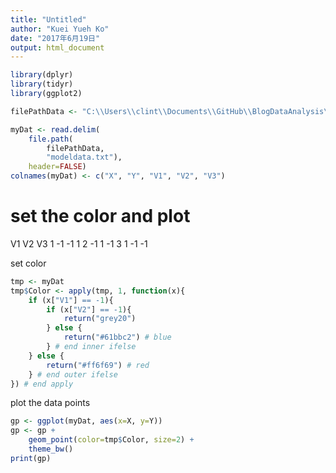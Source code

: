 ```yaml
---
title: "Untitled"
author: "Kuei Yueh Ko"
date: "2017年6月19日"
output: html_document
---
```


```r
library(dplyr)
library(tidyr)
library(ggplot2)
```


```r
filePathData <- "C:\\Users\\clint\\Documents\\GitHub\\BlogDataAnalysis\\Data\\StatCompEcology"
```

```r
myDat <- read.delim(
    file.path(
        filePathData, 
        "modeldata.txt"),
    header=FALSE)
colnames(myDat) <- c("X", "Y", "V1", "V2", "V3")
```

# set the color and plot
  V1 V2 V3
1 -1 -1  1
2 -1  1 -1
3  1 -1 -1

set color
```r
tmp <- myDat 
tmp$Color <- apply(tmp, 1, function(x){
    if (x["V1"] == -1){
        if (x["V2"] == -1){
            return("grey20")
        } else {
            return("#61bbc2") # blue
        } # end inner ifelse
    } else {
        return("#ff6f69") # red
    } # end outer ifelse
}) # end apply
```

plot the data points
```r
gp <- ggplot(myDat, aes(x=X, y=Y))
gp <- gp +
    geom_point(color=tmp$Color, size=2) +
    theme_bw()
print(gp)
```

# 
